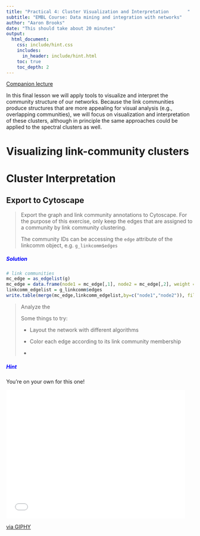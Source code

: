 ```yaml
---
title: "Practical 4: Cluster Visualization and Interpretation       "
subtitle: "EMBL Course: Data mining and integration with networks"
author: "Aaron Brooks"
date: "This should take about 20 minutes"
output:
  html_document:
    css: include/hint.css
    includes:
      in_header: include/hint.html
    toc: true
    toc_depth: 2
---
```


[Companion lecture](http://scalefreegan.github.io/Teaching/DataIntegration/lectures/l4.html)

In this final lesson we will apply tools to visualize and interpret the community structure of our networks. Because the link communities produce structures that are more appealing for visual analysis (e.g., overlapping communities), we will focus on visualization and interpretation of these clusters, although in principle the same approaches could be applied to the spectral clusters as well.

# Visualizing link-community clusters

# Cluster Interpretation

## Export to Cytoscape

>
> Export the graph and link community annotations to Cytoscape. For the purpose of this exercise, only keep the edges that are assigned to a community by link community clustering.
>
> The community IDs can be accessing the `edge` attribute of the linkcomm object, e.g. `g_linkcomm$edges`
>

<div id='hint'>
<h5 class="ui-closed" style="color:blue">Solution</h5>
```r
# link communities
mc_edge = as_edgelist(g)
mc_edge = data.frame(node1 = mc_edge[,1], node2 = mc_edge[,2], weight = E(g)$weight)
linkcomm_edgelist = g_linkcomm$edges
write.table(merge(mc_edge,linkcomm_edgelist,by=c("node1","node2")), file="graph.txt", sep = "\t", quote = F, col.names=T, row.names = F)
```
</div>

>
> Analyze the
>
> Some things to try:
>
> - Layout the network with different algorithms
>
> - Color each edge according to its link community membership
>
> - 

<div id='hint'>
<h5 class="ui-closed" style="color:blue">Hint</h5>
<p>You're on your own for this one!</p>
<iframe src="//giphy.com/embed/OOZLyBA9Euq2I?html5=true" width="480" height="345" frameBorder="0" class="giphy-embed" allowFullScreen></iframe><p><a href="http://giphy.com/gifs/power-rangers-morphin-OOZLyBA9Euq2I">via GIPHY</a></p>
</div>
